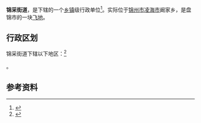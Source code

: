 {{中国乡级行政区|21/11/03/014/000}}

'''锦采街道'''，是{{PRC admin/fullname|21/11/03/014/000|3}}下辖的一个[[乡镇|乡镇]]级行政单位<ref>{{PRC admin/ref sgc|{{PRC admin/parent|21/11/03/014/000}}}}</ref>。实际位于[[锦州市|锦州市]][[凌海市|凌海市]]阚家乡，是盘锦市的一块[[飞地|飞地]]。

== 行政区划 ==

锦采街道下辖以下地区：<ref>{{PRC admin/ref sgc|21/11/03/014/000}}</ref>

{{PRC admin/children|21/11/03/014/000}}。

== 参考资料 ==

{{reflist}}

{{行政区划小作品}}
{{PRC admin/navcat|21/11/03/014/000}}